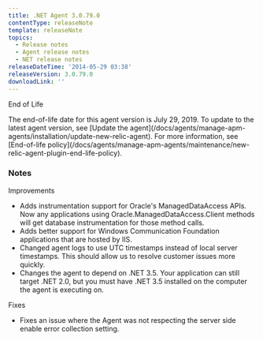 ```yaml
---
title: .NET Agent 3.0.79.0
contentType: releaseNote
template: releaseNote
topics:
  - Release notes
  - Agent release notes
  - NET release notes
releaseDateTime: '2014-05-29 03:38'
releaseVersion: 3.0.79.0
downloadLink: ''
---
```


End of Life

<Callout variant="important">
  The end-of-life date for this agent version is July 29, 2019. To update to the latest agent version, see [Update the agent](/docs/agents/manage-apm-agents/installation/update-new-relic-agent). For more information, see [End-of-life policy](/docs/agents/manage-apm-agents/maintenance/new-relic-agent-plugin-end-life-policy).
</Callout>

### Notes

Improvements

* Adds instrumentation support for Oracle's ManagedDataAccess APIs. Now any applications using Oracle.ManagedDataAccess.Client methods will get database instrumentation for those method calls.
* Adds better support for Windows Communication Foundation applications that are hosted by IIS.
* Changed agent logs to use UTC timestamps instead of local server timestamps. This should allow us to resolve customer issues more quickly.
* Changes the agent to depend on .NET 3.5. Your application can still target .NET 2.0, but you must have .NET 3.5 installed on the computer the agent is executing on.

Fixes

* Fixes an issue where the Agent was not respecting the server side enable error collection setting.
